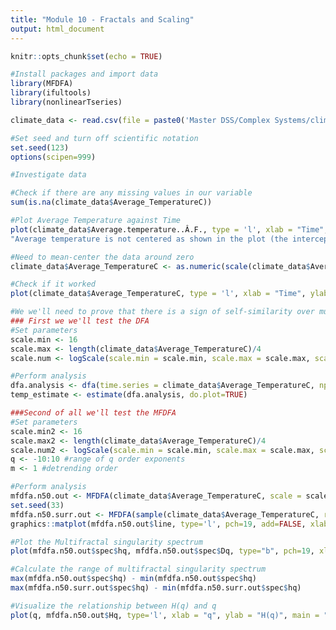 ---
title: "Module 10 - Fractals and Scaling"
output: html_document
---

```{r setup, include=FALSE}
knitr::opts_chunk$set(echo = TRUE)
```

```{r}
#Install packages and import data
library(MFDFA)
library(ifultools)
library(nonlinearTseries)

climate_data <- read.csv(file = paste0('Master DSS/Complex Systems/climate_data.csv'))

#Set seed and turn off scientific notation
set.seed(123)
options(scipen=999)

```

```{r}
#Investigate data

#Check if there are any missing values in our variable
sum(is.na(climate_data$Average_TemperatureC))

#Plot Average Temperature against Time
plot(climate_data$Average.temperature..Â.F., type = 'l', xlab = "Time", ylab = "Signal Ampitude", main = 'Average Temperature')
"Average temperature is not centered as shown in the plot (the intercept with the y-axis is around the mean of the Average Temperature."

#Need to mean-center the data around zero
climate_data$Average_TemperatureC <- as.numeric(scale(climate_data$Average.temperature..Â.F., center = TRUE, scale = FALSE))

#Check if it worked
plot(climate_data$Average_TemperatureC, type = 'l', xlab = "Time", ylab = "Signal Ampitude", main = 'Average Temperature')

```

```{r}
#We we'll need to prove that there is a sign of self-similarity over multiple scales (e.g., that there is a fractal)
### First we we'll test the DFA
#Set parameters
scale.min <- 16
scale.max <- length(climate_data$Average_TemperatureC)/4
scale.num <- logScale(scale.min = scale.min, scale.max = scale.max, scale.ratio = 1.25)

#Perform analysis
dfa.analysis <- dfa(time.series = climate_data$Average_TemperatureC, npoints = scale.num, window.size.range = c(scale.min, scale.max), do.plot=FALSE)
temp_estimate <- estimate(dfa.analysis, do.plot=TRUE)

```

```{r}
###Second of all we'll test the MFDFA
#Set parameters
scale.min2 <- 16
scale.max2 <- length(climate_data$Average_TemperatureC)/4
scale.num2 <- logScale(scale.min = scale.min, scale.max = scale.max, scale.ratio = 2)
q <- -10:10 #range of q order exponents
m <- 1 #detrending order

#Perform analysis
mfdfa.n50.out <- MFDFA(climate_data$Average_TemperatureC, scale = scale.num2, q=q, m=m)
set.seed(33)
mfdfa.n50.surr.out <- MFDFA(sample(climate_data$Average_TemperatureC, rep=FALSE), scale = scale.num2, q = q, m = m)
graphics::matplot(mfdfa.n50.out$line, type='l', pch=19, add=FALSE, xlab="log Scale", ylab="log Fq", main = "Nifty 50 Closing")

```

```{r}
#Plot the Multifractal singularity spectrum 
plot(mfdfa.n50.out$spec$hq, mfdfa.n50.out$spec$Dq, type="b", pch=19, xlab="h(q)", ylab = "D(h)", main = "Multifractal singularity spectrum")

#Calculate the range of multifractal singularity spectrum
max(mfdfa.n50.out$spec$hq) - min(mfdfa.n50.out$spec$hq) 
max(mfdfa.n50.surr.out$spec$hq) - min(mfdfa.n50.surr.out$spec$hq)
```

```{r}
#Visualize the relationship between H(q) and q
plot(q, mfdfa.n50.out$Hq, type='l', xlab = "q", ylab = "H(q)", main = "H(q) plotted against q")
```


